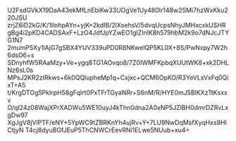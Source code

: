 U2FsdGVkX19DaA43ekMfLnEbiKw33UOgVe1Uy480Ir148w2SMi7hzWxKku220JSU
zrjZ6iD2kG/K/1llohpAYn+yjK+2kdIB/2lXsehsV/5dvqUcpsNhyJMHxcxkUSHR
gBg4i2pKD4CADSAxF+LzO4JdfJpYZwEO1glZInlK8h579hbM2k9o7dNJcJTYG1N7
2mumP5Xy1lAjG7gSBX4YUV339uPD0R8NKwelQP5KL0X+8S/PwNxpy7W2h6dsO6+s
SDnyhfW5RAaMzy+Ve+ygq8TG1AOvqo8/7Z0IWMFKpbqXUUtWK8+xk2DHLNz6sL0s
MPsJ2KR2zIRkws+6k0QQlupheMp1q+Cxjxc+QCM6OpKO/R3YeVLsVxFq0QixT+A5
t/KrgDTOg5PkIrpH58gFqIrt0PxTFrTGyaNRr+S6nM/R/HYE0mJ5BlKXzTtKsxxv
O/qI24z08WajXPrXADWu5WE10uyJ4kThn0dna2A0xNP5JZlBH0dmrDZRvLxgDw97
XgJgV8jVlPTF/eNY+5YpWC9tZBRKnYh4ujRv+Y+7LU9NwDqMsfXyqHxs9HICtjyN
T4cj8dyuBGfJEuP5ThCNWCrEevRNi1ELwe5NUub+xu4=
